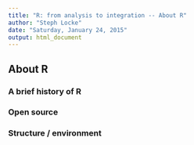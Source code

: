 ```yaml
---
title: "R: from analysis to integration -- About R"
author: "Steph Locke"
date: "Saturday, January 24, 2015"
output: html_document
---
```


## About R

### A brief history of R

### Open source

### Structure / environment
